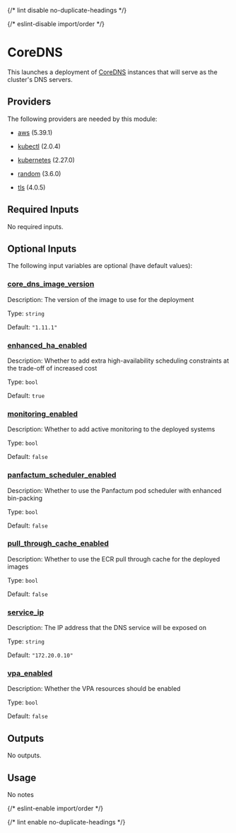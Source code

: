 
{/* lint disable no-duplicate-headings */}

{/* eslint-disable import/order */}

<ModuleHeader name="kube_core_dns" sourceHref="https://github.com/Panfactum/stack/tree/__PANFACTUM_VERSION_MAIN__/packages/infrastructure/kube_core_dns" status="stable" type="direct" />

# CoreDNS

This launches a deployment of [CoreDNS](https://coredns.io/) instances that will serve as the cluster's DNS servers.

## Providers

The following providers are needed by this module:

* [aws](https://registry.terraform.io/providers/hashicorp/aws/5.39.1/docs) (5.39.1)

* [kubectl](#requirement_kubectl) (2.0.4)

* [kubernetes](https://registry.terraform.io/providers/hashicorp/kubernetes/2.27.0/docs) (2.27.0)

* [random](https://registry.terraform.io/providers/hashicorp/random/3.6.0/docs) (3.6.0)

* [tls](#requirement_tls) (4.0.5)

## Required Inputs

No required inputs.

## Optional Inputs

The following input variables are optional (have default values):

### <a name="input_core_dns_image_version" /> [core\_dns\_image\_version](#input_core_dns_image_version)

Description: The version of the image to use for the deployment

Type: `string`

Default: `"1.11.1"`

### <a name="input_enhanced_ha_enabled" /> [enhanced\_ha\_enabled](#input_enhanced_ha_enabled)

Description: Whether to add extra high-availability scheduling constraints at the trade-off of increased cost

Type: `bool`

Default: `true`

### <a name="input_monitoring_enabled" /> [monitoring\_enabled](#input_monitoring_enabled)

Description: Whether to add active monitoring to the deployed systems

Type: `bool`

Default: `false`

### <a name="input_panfactum_scheduler_enabled" /> [panfactum\_scheduler\_enabled](#input_panfactum_scheduler_enabled)

Description: Whether to use the Panfactum pod scheduler with enhanced bin-packing

Type: `bool`

Default: `false`

### <a name="input_pull_through_cache_enabled" /> [pull\_through\_cache\_enabled](#input_pull_through_cache_enabled)

Description: Whether to use the ECR pull through cache for the deployed images

Type: `bool`

Default: `false`

### <a name="input_service_ip" /> [service\_ip](#input_service_ip)

Description: The IP address that the DNS service will be exposed on

Type: `string`

Default: `"172.20.0.10"`

### <a name="input_vpa_enabled" /> [vpa\_enabled](#input_vpa_enabled)

Description: Whether the VPA resources should be enabled

Type: `bool`

Default: `false`

## Outputs

No outputs.

## Usage

No notes

{/* eslint-enable import/order */}

{/* lint enable no-duplicate-headings */}
